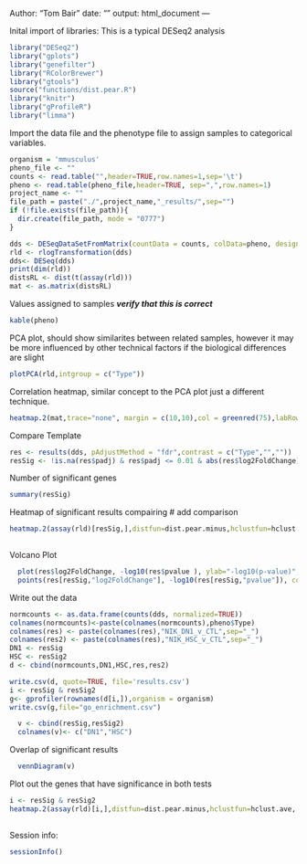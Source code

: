 Author: "Tom Bair"
date: ""
output: html_document
---

Inital import of libraries: This is a typical DESeq2 analysis

```r
library("DESeq2")
library("gplots")
library("genefilter")
library("RColorBrewer")
library("gtools")
source("functions/dist.pear.R")
library("knitr")
library("gProfileR")
library("limma")
```


Import the data file and the phenotype file to assign samples to categorical variables. 

```r
organism = 'mmusculus'
pheno_file <- ""
counts <- read.table("",header=TRUE,row.names=1,sep='\t')
pheno <- read.table(pheno_file,header=TRUE, sep=",",row.names=1)
project_name <- ""
file_path = paste("./",project_name,"_results/",sep="")
if (!file.exists(file_path)){
  dir.create(file_path, mode = "0777")
}

dds <- DESeqDataSetFromMatrix(countData = counts, colData=pheno, design = ~Type ) #<---insert design column name here
rld <- rlogTransformation(dds)
dds<- DESeq(dds)
print(dim(rld))
distsRL <- dist(t(assay(rld)))
mat <- as.matrix(distsRL)
```

Values assigned to samples ***verify that this is correct ***

```r
kable(pheno)
```

PCA plot, should show similarites between related samples, however it may be more influenced by other technical factors if the biological differences are slight

```r
plotPCA(rld,intgroup = c("Type"))
```

Correlation heatmap, similar concept to the PCA plot just a different technique.

```r
heatmap.2(mat,trace="none", margin = c(10,10),col = greenred(75),labRow = pheno$Type,labCol = pheno$ID)
```

Compare Template

```r
res <- results(dds, pAdjustMethod = "fdr",contrast = c("Type","",""))
resSig <- !is.na(res$padj) & res$padj <= 0.01 & abs(res$log2FoldChange) >= 2
```

Number of significant genes

```r
summary(resSig)
```

Heatmap of significant results compairing # add comparison

```r
heatmap.2(assay(rld)[resSig,],distfun=dist.pear.minus,hclustfun=hclust.ave, col = greenred(75), labCol=pheno$Type,scale="row",dendrogram = "both", trace="none",labRow=FALSE, margin=c(10,6))
  
```

Volcano Plot
```r
  plot(res$log2FoldChange, -log10(res$pvalue ), ylab="-log10(p-value)", xlab="logFC")
  points(res[resSig,"log2FoldChange"], -log10(res[resSig,"pvalue"]), col=2, pch=20)
```


Write out the data 
```r

normcounts <- as.data.frame(counts(dds, normalized=TRUE))
colnames(normcounts)<-paste(colnames(normcounts),pheno$Type)
colnames(res) <- paste(colnames(res),"NIK_DN1_v_CTL",sep="_")
colnames(res2) <- paste(colnames(res),"NIK_HSC_v_CTL",sep="_")
DN1 <- resSig
HSC <- resSig2
d <- cbind(normcounts,DN1,HSC,res,res2)

write.csv(d, quote=TRUE, file='results.csv')
i <- resSig & resSig2
g<- gprofiler(rownames(d[i,]),organism = organism)
write.csv(g,file="go_enrichment.csv")
```

```r
  v <- cbind(resSig,resSig2)
  colnames(v)<- c("DN1","HSC")
```

Overlap of significant results

```r
  vennDiagram(v)
```

Plot out the genes that have significance in both tests

```r
i <- resSig & resSig2
heatmap.2(assay(rld)[i,],distfun=dist.pear.minus,hclustfun=hclust.ave, col = greenred(75), labCol=pheno$Type,scale="row",dendrogram = "both", trace="none",labRow=FALSE, margin=c(10,6))
  
```


Session info:

```r
sessionInfo()
```
